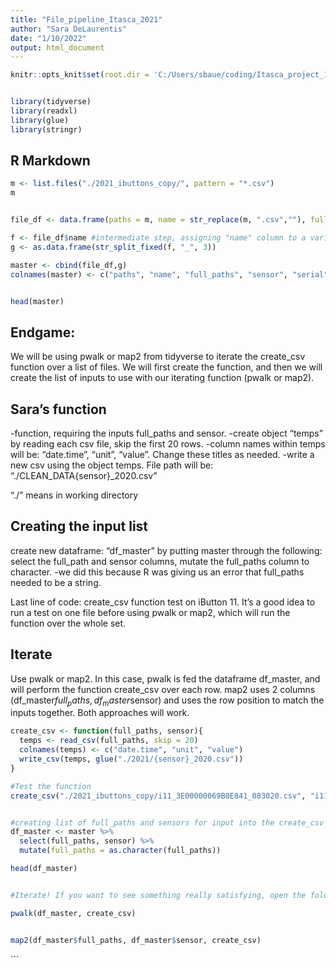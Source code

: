```yaml
---
title: "File_pipeline_Itasca_2021"
author: "Sara DeLaurentis"
date: "1/10/2022"
output: html_document
---
```


```r
knitr::opts_knit$set(root.dir = 'C:/Users/sbaue/coding/Itasca_project_19-20')


library(tidyverse)
library(readxl)
library(glue)
library(stringr)

```


## R Markdown

```r

m <- list.files("./2021_ibuttons_copy/", pattern = "*.csv")
m


file_df <- data.frame(paths = m, name = str_replace(m, ".csv",""), full_paths = list.files("./2021_ibuttons_copy/", pattern = "*.csv", full.names = TRUE))

f <- file_df$name #intermediate step, assigning "name" column to a variable to be used in g.
g <- as.data.frame(str_split_fixed(f, "_", 3))

master <- cbind(file_df,g)
colnames(master) <- c("paths", "name", "full_paths", "sensor", "serial" , "upload_date")


head(master)
```
## Endgame:
We will be using pwalk or map2 from tidyverse to iterate the create_csv function over a list of files. We will first create the function, and then we will create the list of inputs to use with our iterating function (pwalk or map2).

## Sara's function

-function, requiring the inputs full_paths and sensor. 
-create object "temps" by reading each csv file, skip the first 20 rows.
-column names within temps will be: "date.time", "unit", "value". Change these titles as needed.
-write a new csv using the object temps. File path will be: "./CLEAN_DATA{sensor}_2020.csv"

"./" means in working directory

## Creating the input list
create new dataframe: "df_master" by putting master through the following:
select the full_path and sensor columns, mutate the full_paths column to character.
  -we did this because R was giving us an error that full_paths needed to be a string.

Last line of code: create_csv function test on iButton 11.
It's a good idea to run a test on one file before using pwalk or map2, which will run the function over the whole set.

## Iterate
Use pwalk or map2. In this case, pwalk is fed the dataframe df_master, and will perform the function create_csv over each row.
map2 uses 2 columns (df_master$full_paths, df_master$sensor) and uses the row position to match the inputs together. Both approaches will work.

```r

create_csv <- function(full_paths, sensor){
  temps <- read_csv(full_paths, skip = 20)
  colnames(temps) <- c("date.time", "unit", "value")
  write_csv(temps, glue("./2021/{sensor}_2020.csv"))
}

#Test the function
create_csv("./2021_ibuttons_copy/i11_3E00000069B0E841_083020.csv", "i11")


#creating list of full_paths and sensors for input into the create_csv function
df_master <- master %>% 
  select(full_paths, sensor) %>% 
  mutate(full_paths = as.character(full_paths))

head(df_master)


#Iterate! If you want to see something really satisfying, open the folder that you're saving these to and watch the files pop in.

pwalk(df_master, create_csv)


map2(df_master$full_paths, df_master$sensor, create_csv)


```




```
